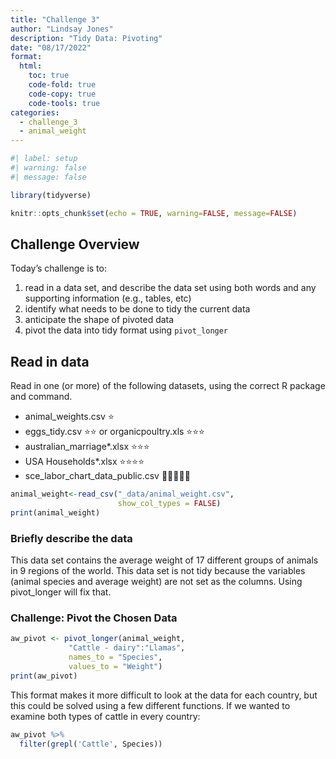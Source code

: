 ```yaml
---
title: "Challenge 3"
author: "Lindsay Jones"
description: "Tidy Data: Pivoting"
date: "08/17/2022"
format:
  html:
    toc: true
    code-fold: true
    code-copy: true
    code-tools: true
categories:
  - challenge_3
  - animal_weight
---
```


```r
#| label: setup
#| warning: false
#| message: false

library(tidyverse)

knitr::opts_chunk$set(echo = TRUE, warning=FALSE, message=FALSE)
```

## Challenge Overview

Today's challenge is to:

1.  read in a data set, and describe the data set using both words and any supporting information (e.g., tables, etc)
2.  identify what needs to be done to tidy the current data
3.  anticipate the shape of pivoted data
4.  pivot the data into tidy format using `pivot_longer`

## Read in data

Read in one (or more) of the following datasets, using the correct R package and command.

-   animal_weights.csv ⭐
-   eggs_tidy.csv ⭐⭐ or organicpoultry.xls ⭐⭐⭐
-   australian_marriage\*.xlsx ⭐⭐⭐
-   USA Households\*.xlsx ⭐⭐⭐⭐
-   sce_labor_chart_data_public.csv 🌟🌟🌟🌟🌟

```r
animal_weight<-read_csv("_data/animal_weight.csv",
                        show_col_types = FALSE)
print(animal_weight)
```

### Briefly describe the data

This data set contains the average weight of 17 different groups of animals in 9 regions of the world. This data set is not tidy because the variables (animal species and average weight) are not set as the columns. Using pivot_longer will fix that. 

### Challenge: Pivot the Chosen Data


```r
aw_pivot <- pivot_longer(animal_weight, 
             "Cattle - dairy":"Llamas", 
             names_to = "Species",
             values_to = "Weight")
print(aw_pivot)

```

This format makes it more difficult to look at the data for each country, but this could be solved using a few different functions. If we wanted to examine both types of cattle in every country:

```r
aw_pivot %>%
  filter(grepl('Cattle', Species))
```